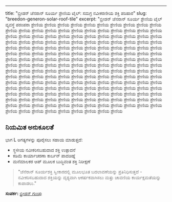 ---
title: "ಬ್ರೀಡನ್ ಜೆನರಾನ್ ಸೂರ್ಯ ಶ್ರೇಣಿಯ ಟೈಲ್: ಸಮಗ್ರ ನವೀಕರಣೀಯ ಶಕ್ತಿ ಪರಿಹಾರ"
slug: "breedon-generon-solar-roof-tile"
excerpt: "ಬ್ರೀಡನ್ ಜೆನರಾನ್ ಸೂರ್ಯ ಶ್ರೇಣಿಯ ಟೈಲ್ ವ್ಯವಸ್ಥೆ ಪರಂಪರಾ ಶ್ರೇಣಿಯ ಶ್ರೇಣಿಯ ಶ್ರೇಣಿಯ ಶ್ರೇಣಿಯ ಶ್ರೇಣಿಯ ಶ್ರೇಣಿಯ ಶ್ರೇಣಿಯ ಶ್ರೇಣಿಯ ಶ್ರೇಣಿಯ ಶ್ರೇಣಿಯ ಶ್ರೇಣಿಯ ಶ್ರೇಣಿಯ ಶ್ರೇಣಿಯ ಶ್ರೇಣಿಯ ಶ್ರೇಣಿಯ ಶ್ರೇಣಿಯ ಶ್ರೇಣಿಯ ಶ್ರೇಣಿಯ ಶ್ರೇಣಿಯ ಶ್ರೇಣಿಯ ಶ್ರೇಣಿಯ ಶ್ರೇಣಿಯ ಶ್ರೇಣಿಯ ಶ್ರೇಣಿಯ ಶ್ರೇಣಿಯ ಶ್ರೇಣಿಯ ಶ್ರೇಣಿಯ ಶ್ರೇಣಿಯ ಶ್ರೇಣಿಯ ಶ್ರೇಣಿಯ ಶ್ರೇಣಿಯ ಶ್ರೇಣಿಯ ಶ್ರೇಣಿಯ ಶ್ರೇಣಿಯ ಶ್ರೇಣಿಯ ಶ್ರೇಣಿಯ ಶ್ರೇಣಿಯ ಶ್ರೇಣಿಯ ಶ್ರೇಣಿಯ ಶ್ರೇಣಿಯ ಶ್ರೇಣಿಯ ಶ್ರೇಣಿಯ ಶ್ರೇಣಿಯ ಶ್ರೇಣಿಯ ಶ್ರೇಣಿಯ ಶ್ರೇಣಿಯ ಶ್ರೇಣಿಯ ಶ್ರೇಣಿಯ ಶ್ರೇಣಿಯ ಶ್ರೇಣಿಯ ಶ್ರೇಣಿಯ ಶ್ರೇಣಿಯ ಶ್ರೇಣಿಯ ಶ್ರೇಣಿಯ ಶ್ರೇಣಿಯ ಶ್ರೇಣಿಯ ಶ್ರೇಣಿಯ ಶ್ರೇಣಿಯ ಶ್ರೇಣಿಯ ಶ್ರೇಣಿಯ ಶ್ರೇಣಿಯ ಶ್ರೇಣಿಯ ಶ್ರೇಣಿಯ ಶ್ರೇಣಿಯ ಶ್ರೇಣಿಯ ಶ್ರೇಣಿಯ ಶ್ರೇಣಿಯ ಶ್ರೇಣಿಯ ಶ್ರೇಣಿಯ ಶ್ರೇಣಿಯ ಶ್ರೇಣಿಯ ಶ್ರೇಣಿಯ ಶ್ರೇಣಿಯ ಶ್ರೇಣಿಯ ಶ್ರೇಣಿಯ ಶ್ರೇಣಿಯ ಶ್ರೇಣಿಯ ಶ್ರೇಣಿಯ ಶ್ರೇಣಿಯ ಶ್ರೇಣಿಯ ಶ್ರೇಣಿಯ ಶ್ರೇಣಿಯ ಶ್ರೇಣಿಯ ಶ್ರೇಣಿಯ ಶ್ರೇಣಿಯ ಶ್ರೇಣಿಯ ಶ್ರೇಣಿಯ ಶ್ರೇಣಿಯ ಶ್ರೇಣಿಯ ಶ್ರೇಣಿಯ ಶ್ರೇಣಿಯ ಶ್ರೇಣಿಯ ಶ್ರೇಣಿಯ ಶ್ರೇಣಿಯ ಶ್ರೇಣಿಯ ಶ್ರೇಣಿಯ ಶ್ರೇಣಿಯ ಶ್ರೇಣಿಯ ಶ್ರೇಣಿಯ ಶ್ರೇಣಿಯ ಶ್ರೇಣಿಯ ಶ್ರೇಣಿಯ ಶ್ರೇಣಿಯ ಶ್ರೇಣಿಯ ಶ್ರೇಣಿಯ ಶ್ರೇಣಿಯ ಶ್ರೇಣಿಯ ಶ್ರೇಣಿಯ ಶ್ರೇಣಿಯ ಶ್ರೇಣಿಯ ಶ್ರೇಣಿಯ ಶ್ರೇಣಿಯ ಶ್ರೇಣಿಯ ಶ್ರೇಣಿಯ ಶ್ರೇಣಿಯ ಶ್ರೇಣಿಯ ಶ್ರೇಣಿಯ ಶ್ರೇಣಿಯ ಶ್ರೇಣಿಯ ಶ್ರೇಣಿಯ ಶ್ರೇಣಿಯ ಶ್ರೇಣಿಯ ಶ್ರೇಣಿಯ ಶ್ರೇಣಿಯ ಶ್ರೇಣಿಯ ಶ್ರೇಣಿಯ ಶ್ರೇಣಿಯ ಶ್ರೇಣಿಯ ಶ್ರೇಣಿಯ ಶ್ರೇಣಿಯ ಶ್ರೇಣಿಯ ಶ್ರೇಣಿಯ ಶ್ರೇಣಿಯ ಶ್ರೇಣಿಯ ಶ್ರೇಣಿಯ ಶ್ರೇಣಿಯ ಶ್ರೇಣಿಯ ಶ್ರೇಣಿಯ ಶ್ರೇಣಿಯ ಶ್ರೇಣಿಯ ಶ್ರೇಣಿಯ ಶ್ರೇಣಿಯ ಶ್ರೇಣಿಯ ಶ್ರೇಣಿಯ ಶ್ರೇಣಿಯ ಶ್ರೇಣಿಯ ಶ್ರೇಣಿಯ ಶ್ರೇಣಿಯ ಶ್ರೇಣಿಯ ಶ್ರೇಣಿಯ ಶ್ರೇಣಿಯ ಶ್ರೇಣಿಯ ಶ್ರೇಣಿಯ ಶ್ರೇಣಿಯ ಶ್ರೇಣಿಯ ಶ್ರೇಣಿಯ ಶ್ರೇಣಿಯ ಶ್ರೇಣಿಯ ಶ್ರೇಣಿಯ ಶ್ರೇಣಿಯ ಶ್ರೇಣಿಯ ಶ್ರೇಣಿಯ ಶ್ರೇಣಿಯ ಶ್ರೇಣಿಯ ಶ್ರೇಣಿಯ ಶ್ರೇಣಿಯ ಶ್ರೇಣಿಯ ಶ್ರೇಣಿಯ ಶ್ರೇಣಿಯ ಶ್ರೇಣಿಯ ಶ್ರೇಣಿಯ ಶ್ರೇಣಿಯ ಶ್ರೇಣಿಯ ಶ್ರೇಣಿಯ ಶ್ರೇಣಿಯ ಶ್ರೇಣಿಯ ಶ್ರೇಣಿಯ ಶ್ರೇಣಿಯ ಶ್ರೇಣಿಯ ಶ್ರೇಣಿಯ ಶ್ರೇಣಿಯ ಶ್ರೇಣಿಯ ಶ್ರೇಣಿಯ ಶ್ರೇಣಿಯ ಶ್ರೇಣಿಯ ಶ್ರೇಣಿಯ ಶ್ರೇಣಿಯ

## ನಿಯಮಿತ ಅನುಕೂಲತೆ

ಭಾಗ L ಅಗತ್ಯಗಳನ್ನು ಪೂರೈಸಲು ಸಹಾಯ ಮಾಡುತ್ತದೆ:
- ಸ್ಥಳೀಯ ನವೀಕರಿಸಬಹುದಾದ ಶಕ್ತಿ ಉತ್ಪಾದನೆ
- ಕಡಿಮೆ ಕಾರ್ಯಾಚರಣಾ ಕಾರ್ಬನ್ ಪಾದಚಿಹ್ನೆ
- ಮನೆಮಾಲಕರ ಆಪ್ ಮೂಲಕ ಬುದ್ಧಿವಂತ ಶಕ್ತಿ ನಿರೀಕ್ಷಣೆ

> "ಜೆನೆರಾನ್ ಸೂರ್ಯಶಕ್ತಿ ಸ್ವೀಕಾರದಲ್ಲಿ ಮೂಲಭೂತ ಬದಲಾವಣೆಯನ್ನು ಪ್ರತಿನಿಧಿಸುತ್ತದೆ - ನವೀಕರಿಸಬಹುದಾದ ಶಕ್ತಿಯನ್ನು ದೃಶ್ಯವಾಗಿ ಆಕರ್ಷಕವಾಗಿಸಲು ಮತ್ತು ಚಾವಣಿಯ ಕಾರ್ಯಕ್ಷಮತೆಯನ್ನು ಕಾಪಾಡಲು."  

**ಸಂಪರ್ಕ:** [ಬ್ರೀಡನ್ ಗುಂಪು](https://www.breedongroup.com)